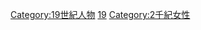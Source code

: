 {{portal|人物}}
{{commons category|19th-century women}}
{{category pair|18世紀女性|20世紀女性}}
{{category see also|19世紀男性}}

[[Category:19世紀人物|Category:19世紀人物]]
[[Category:各世紀女性|19]]
[[Category:2千紀女性|Category:2千紀女性]]